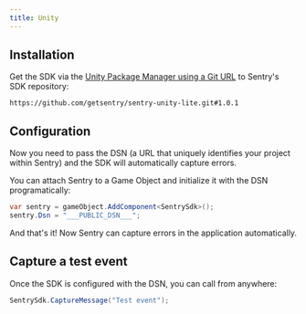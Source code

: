 ```yaml
---
title: Unity
---
```


## Installation

Get the SDK via the [Unity Package Manager using a Git URL](https://docs.unity3d.com/Manual/upm-ui-giturl.html) to Sentry's SDK repository:

```
https://github.com/getsentry/sentry-unity-lite.git#1.0.1
```

## Configuration

Now you need to pass the DSN (a URL that uniquely identifies your project within Sentry) and the SDK will automatically capture errors.

You can attach Sentry to a Game Object and initialize it with the DSN programatically:

```csharp
var sentry = gameObject.AddComponent<SentrySdk>();
sentry.Dsn = "___PUBLIC_DSN___";
```

And that's it! Now Sentry can capture errors in the application automatically.

## Capture a test event

Once the SDK is configured with the DSN, you can call from anywhere:

```csharp
SentrySdk.CaptureMessage("Test event");
```
